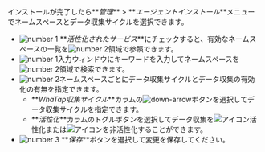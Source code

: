 インストールが完了したら**_管理_** > **_エージェントインストール_**メニューでネームスペースとデータ収集サイクルを選択できます。 

<ProdImg img='cloud-namespace-datainterval.png' desc='ネームスペースおよび収集サイクルの選択' />

- ![number 1](/img/number-01.png) **_活性化されたサービス_**にチェックすると、有効なネームスペースの一覧を![number 2](/img/number-02.png)領域で参照できます。 
- ![number 1](/img/number-01.png)入力ウィンドウにキーワードを入力してネームスペースを![number 2](/img/number-02.png)領域で検索できます。 
- ![number 2](/img/number-02.png)ネームスペースごとにデータ収集サイクルとデータ収集の有効化の有無を指定できます。
  - **_WhaTap収集サイクル_**カラムの![down-arrow](/img/down-arrow.svg)ボタンを選択してデータ収集サイクルを指定できます。
  - **_活性化_**カラムのトグルボタンを選択してデータ収集を![アイコン](/img/ic-toggle-on.svg)活性化または![アイコン](/img/ic-toggle-off.svg)を非活性化することができます。
- ![number 3](/img/number-03.png) **_保存_**ボタンを選択して変更を保存してください。
